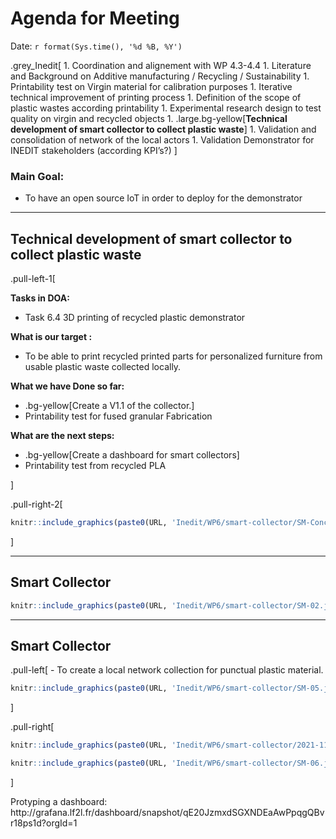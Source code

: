 
# Agenda for Meeting 

Date: `r format(Sys.time(), '%d %B, %Y')`

.grey_Inedit[
1. Coordination and alignement with WP 4.3-4.4
1. Literature and Background on Additive manufacturing / Recycling / Sustainability
1. Printability test on Virgin material for calibration purposes
1. Iterative technical improvement of printing process
1. Definition of the scope of plastic wastes according printability
1. Experimental research design to test quality on virgin and recycled objects
1. .large.bg-yellow[**Technical development of smart collector to collect plastic waste**]
1. Validation and consolidation of network of the local actors
1. Validation Demonstrator for INEDIT stakeholders (according KPI's?)
      ]   


### Main Goal:

- To have an open source IoT in order to deploy for the demonstrator


---

## Technical development of smart collector to collect plastic waste

.pull-left-1[


**Tasks in DOA:**

- Task 6.4 3D printing of recycled plastic demonstrator

**What is our target :**

- To be able to print recycled printed parts for personalized furniture from usable plastic waste collected locally.

**What we have Done so far:**

- .bg-yellow[Create a V1.1 of the collector.]
- Printability test for fused granular Fabrication

**What are the next steps:**

- .bg-yellow[Create a dashboard for smart collectors]
- Printability test from recycled PLA 




]

.pull-right-2[

```r
knitr::include_graphics(paste0(URL, 'Inedit/WP6/smart-collector/SM-Concept.jpg'))
```

]

---

## Smart Collector

```r
knitr::include_graphics(paste0(URL, 'Inedit/WP6/smart-collector/SM-02.jpg'))
```

---


## Smart Collector

.pull-left[
- To create a local network collection for punctual plastic material. 


```r

knitr::include_graphics(paste0(URL, 'Inedit/WP6/smart-collector/SM-05.jpg'))

```
]

.pull-right[
```r
knitr::include_graphics(paste0(URL, 'Inedit/WP6/smart-collector/2021-11-17-SM.jpg'))

knitr::include_graphics(paste0(URL, 'Inedit/WP6/smart-collector/SM-06.jpeg'))
```
]

Protyping a dashboard: http://grafana.lf2l.fr/dashboard/snapshot/qE20JzmxdSGXNDEaAwPpqgQBvr18ps1d?orgId=1





